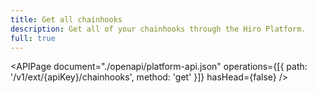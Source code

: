 ```yaml
---
title: Get all chainhooks
description: Get all of your chainhooks through the Hiro Platform.
full: true
---
```


<APIPage
  document="./openapi/platform-api.json"
  operations={[{ path: '/v1/ext/{apiKey}/chainhooks', method: 'get' }]}
  hasHead={false}
/>